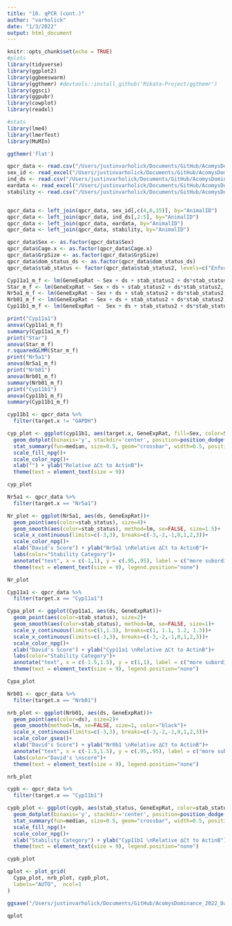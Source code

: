 ```yaml
---
title: "10. qPCR (cont.)"
author: "varholick"
date: "1/3/2022"
output: html_document
---
```


```r
knitr::opts_chunk$set(echo = TRUE)
#plots
library(tidyverse)
library(ggplot2)
library(ggbeeswarm)
library(ggthemr) #devtools::install_github('Mikata-Project/ggthemr')
library(ggsci)
library(ggpubr)
library(cowplot)
library(readxl)

#stats
library(lme4)
library(lmerTest)
library(MuMIn)

ggthemr('flat')
```
```r
qpcr_data <- read.csv("/Users/justinvarholick/Documents/GitHub/AcomysDominance_2022_Data_Results/Data/qpcr_combined_011623.csv")
sex_id <- read_excel("/Users/justinvarholick/Documents/GitHub/AcomysDominance_2022_Data_Results/Data/AcomysDomRegen_Inventory.xlsx", sheet = "Sheet1")
ind_ds <- read.csv("/Users/justinvarholick/Documents/GitHub/AcomysDominance_2022_Data_Results/Data/dscorebyanimal_edited.csv")
eardata <- read_excel("/Users/justinvarholick/Documents/GitHub/AcomysDominance_2022_Data_Results/Data/EarDaysToClose.xlsx")
stability <- read.csv("/Users/justinvarholick/Documents/GitHub/AcomysDominance_2022_Data_Results/Data/stabilitybycage.csv")


qpcr_data <- left_join(qpcr_data, sex_id[,c(4,6,15)], by="AnimalID")
qpcr_data <- left_join(qpcr_data, ind_ds[,2:5], by="AnimalID")
qpcr_data <- left_join(qpcr_data, eardata, by="AnimalID")
qpcr_data <- left_join(qpcr_data, stability, by="AnimalID")

qpcr_data$Sex <- as.factor(qpcr_data$Sex)
qpcr_data$Cage.x <- as.factor(qpcr_data$Cage.x)
qpcr_data$GrpSize <- as.factor(qpcr_data$GrpSize)
qpcr_data$dom_status_ds <- as.factor(qpcr_data$dom_status_ds)
qpcr_data$stab_status <- factor(qpcr_data$stab_status2, levels=c("Enforced stable", "Unstable", "Unenforced stable", "Unmeasurable"))
```

```r
Cyp11a1_m_f <- lm(GeneExpRat ~ Sex + ds + stab_status2 + ds*stab_status2, filter(qpcr_data, target.x=="Cyp11a1"))
Star_m_f <- lm(GeneExpRat ~ Sex + ds + stab_status2 + ds*stab_status2, filter(qpcr_data, target.x=="StAR"))
Nr5a1_m_f <- lm(GeneExpRat ~ Sex + ds + stab_status2 + ds*stab_status2, filter(qpcr_data, target.x=="Nrb01"))
Nrb01_m_f <- lm(GeneExpRat ~ Sex + ds + stab_status2 + ds*stab_status2, filter(qpcr_data, target.x=="Nr5a1"))
Cyp11b1_m_f <- lm(GeneExpRat ~  Sex + ds + stab_status2 + ds*stab_status2, filter(qpcr_data, target.x=="Cyp11b1"))

print("Cyp11a1")
anova(Cyp11a1_m_f)
summary(Cyp11a1_m_f)
print("Star")
anova(Star_m_f)
r.squaredGLMM(Star_m_f)
print("Nr5a1")
anova(Nr5a1_m_f)
print("Nrb01")
anova(Nrb01_m_f)
summary(Nrb01_m_f)
print("Cyp11b1")
anova(Cyp11b1_m_f)
summary(Cyp11b1_m_f)
```

```r
cyp11b1 <- qpcr_data %>% 
  filter(target.x != "GAPDH")

cyp_plot <- ggplot(cyp11b1, aes(target.x, GeneExpRat, fill=Sex, color=Sex))+
  geom_dotplot(binaxis='y', stackdir='center', position=position_dodge(0.75), binwidth = 0.0125)+
  stat_summary(fun=median, size=0.5, geom="crossbar", width=0.5, position=position_dodge(width=0.75))+
  scale_fill_npg()+
  scale_color_npg()+
  xlab("") + ylab("Relative ∆Ct to ActinB")+
  theme(text = element_text(size = 9)) 

cyp_plot
```
```r
Nr5a1 <- qpcr_data %>% 
  filter(target.x == "Nr5a1")

Nr_plot <- ggplot(Nr5a1, aes(ds, GeneExpRat))+
  geom_point(aes(color=stab_status), size=4)+
  geom_smooth(aes(color=stab_status), method=lm, se=FALSE, size=1.5)+
  scale_x_continuous(limits=c(-3,3), breaks=c(-3,-2,-1,0,1,2,3))+
  scale_color_npg()+
  xlab("David's Score") + ylab("Nr5a1 \nRelative ∆Ct to ActinB")+
  labs(color="Stability Category")+
  annotate("text", x = c(-1,1), y = c(.95,.95), label = c("more subordinate","more dominant"))+
  theme(text = element_text(size = 9), legend.position="none") 

Nr_plot
```
```r
Cyp11a1 <- qpcr_data %>% 
  filter(target.x == "Cyp11a1")

Cypa_plot <- ggplot(Cyp11a1, aes(ds, GeneExpRat))+
  geom_point(aes(color=stab_status), size=2)+
  geom_smooth(aes(color=stab_status), method=lm, se=FALSE, size=1)+
  scale_y_continuous(limits=c(1,1.3), breaks=c(1, 1.1, 1.2, 1.3))+
  scale_x_continuous(limits=c(-3,3), breaks=c(-3,-2,-1,0,1,2,3))+
  scale_color_npg()+
  xlab("David's Score") + ylab("Cyp11a1 \nRelative ∆Ct to ActinB")+
  labs(color="Stability Category")+
  annotate("text", x = c(-1.5,1.5), y = c(1,1), label = c("more subordinate","more dominant"))+
  theme(text = element_text(size = 9), legend.position="none") 

Cypa_plot
```
```r
Nrb01 <- qpcr_data %>% 
  filter(target.x == "Nrb01")

nrb_plot <- ggplot(Nrb01, aes(ds, GeneExpRat))+
  geom_point(aes(color=ds), size=2)+
  geom_smooth(method=lm, se=FALSE, size=1, color="black")+
  scale_x_continuous(limits=c(-3,3), breaks=c(-3,-2,-1,0,1,2,3))+
  scale_color_gsea()+
  xlab("David's Score") + ylab("Nr0b1 \nRelative ∆Ct to ActinB")+
  annotate("text", x = c(-1.5,1.5), y = c(.95,.95), label = c("more subordinate","more dominant"))+
  labs(color="David's \nscore")+
  theme(text = element_text(size = 9), legend.position="none")

nrb_plot
```
```r
cypb <- qpcr_data %>% 
  filter(target.x == "Cyp11b1")

cypb_plot <- ggplot(cypb, aes(stab_status, GeneExpRat, color=stab_status, fill=stab_status))+
  geom_dotplot(binaxis='y', stackdir='center', position=position_dodge(0.75), binwidth = 0.0125)+
  stat_summary(fun=median, size=0.5, geom="crossbar", width=0.5, position=position_dodge(width=0.75))+
  scale_fill_npg()+
  scale_color_npg()+
  xlab("Stability Category") + ylab("Cyp11b1 \nRelative ∆Ct to ActinB")+
  theme(text = element_text(size = 9), legend.position="none") 

cypb_plot
```


```r

qplot <- plot_grid(
  Cypa_plot, nrb_plot, cypb_plot,
  labels="AUTO",  ncol=1
)

ggsave("/Users/justinvarholick/Documents/GitHub/AcomysDominance_2022_Data_Results/R generated figures/Fig6_qpcr_plots_rev.tiff", qplot, units="in", width = 4, height =8, device='tiff', dpi=300)

qplot

```

